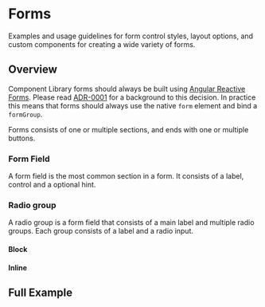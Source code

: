 
<Meta title="Component Library/Form" />

# Forms

Examples and usage guidelines for form control styles, layout options, and custom components for
creating a wide variety of forms.

## Overview

Component Library forms should always be built using [Angular Reactive Forms][reactive]. Please read
[ADR-0001][adr-0001] for a background to this decision. In practice this means that forms should
always use the native `form` element and bind a `formGroup`.

Forms consists of one or multiple sections, and ends with one or multiple buttons.

### Form Field

A form field is the most common section in a form. It consists of a label, control and a optional
hint.

<Story id="component-library-form-field--default" />

<Source id="component-library-form-field--default" />

### Radio group

A radio group is a form field that consists of a main label and multiple radio groups. Each group
consists of a label and a radio input.

#### Block

<Story id="component-library-form-radio-button--block" />

<Source id="component-library-form-radio-button--block" />

#### Inline

<Story id="component-library-form-radio-button--inline" />

<Source id="component-library-form-radio-button--inline" />

## Full Example

<Story id="component-library-form--full-example" />

<Source id="component-library-form--full-example" />

[reactive]: https://angular.io/guide/reactive-forms
[adr-0001]: https://contributing.bitwarden.com/architecture/adr/reactive-forms
